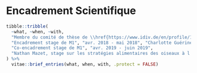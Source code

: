 # Encadrement Scientifique

```r
tibble::tribble(
  ~what, ~when, ~with,
  "Membre du comité de thèse de \\href{https://www.idiv.de/en/profile/1248.html}{Rachel Souza Fereira}", "2022-\\textbf{présent}", "",
  "Encadrement stage de M1", "avr. 2018 - mai 2018", "Charlotte Guérineau, stage sur la rareté fonctionnelle de différents groupes taxonomiques (oiseaux, plantes, poissons, et bactéries du sol) en France",
  "Co-encadrement stage de M1", "avr. 2019 - juin 2019",
  "Nathan Mazet, stage sur les stratégies alimentaires des oiseaux à l'échelle globale, encadrant principal: Pr. Jean-Yves Barnagaud"
) %>%
  vitae::brief_entries(what, when, with, .protect = FALSE)
```
